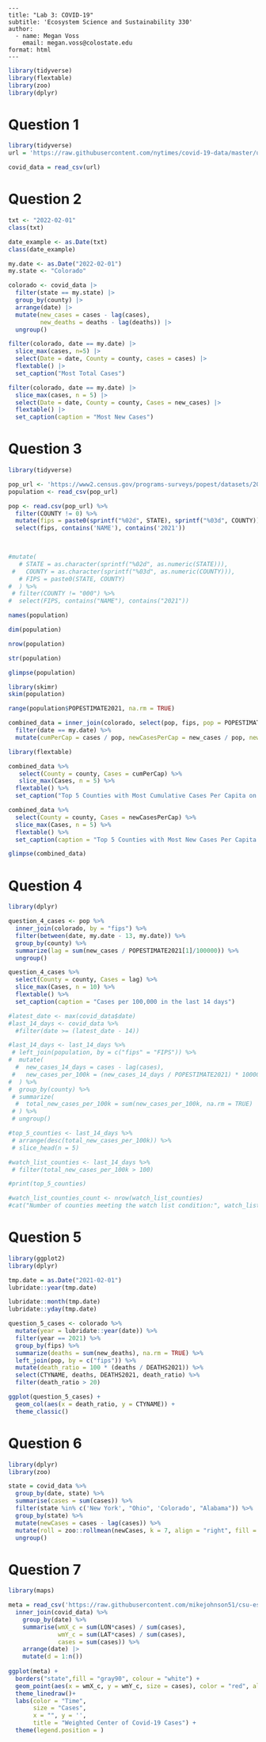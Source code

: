 ```         
---
title: "Lab 3: COVID-19"
subtitle: 'Ecosystem Science and Sustainability 330'
author: 
  - name: Megan Voss
    email: megan.voss@colostate.edu
format: html
---
```

```r
library(tidyverse)
library(flextable)
library(zoo)
library(dplyr)
```

# Question 1

```r
library(tidyverse)
url = 'https://raw.githubusercontent.com/nytimes/covid-19-data/master/us-counties.csv'

covid_data = read_csv(url)

```

# Question 2

```r

txt <- "2022-02-01"
class(txt)

date_example <- as.Date(txt)
class(date_example)


```

```r
my.date <- as.Date("2022-02-01")
my.state <- "Colorado"

```

```r
colorado <- covid_data |>
  filter(state == my.state) |>
  group_by(county) |>
  arrange(date) |>
  mutate(new_cases = cases - lag(cases),
         new_deaths = deaths - lag(deaths)) |>
  ungroup()

```

```r
filter(colorado, date == my.date) |>
  slice_max(cases, n=5) |>
  select(Date = date, County = county, cases = cases) |>
  flextable() |>
  set_caption("Most Total Cases")

filter(colorado, date == my.date) |>
  slice_max(cases, n = 5) |>
  select(Date = date, County = county, Cases = new_cases) |>
  flextable() |>
  set_caption(caption = "Most New Cases")

```

# Question 3

```r
library(tidyverse)

pop_url <- 'https://www2.census.gov/programs-surveys/popest/datasets/2020-2023/counties/totals/co-est2023-alldata.csv'
population <- read_csv(pop_url)

```

```r
pop <- read.csv(pop_url) %>%
  filter(COUNTY != 0) %>%
  mutate(fips = paste0(sprintf("%02d", STATE), sprintf("%03d", COUNTY))) %>%
  select(fips, contains('NAME'), contains('2021'))

  
```

```r
#mutate(
   # STATE = as.character(sprintf("%02d", as.numeric(STATE))),  
 #   COUNTY = as.character(sprintf("%03d", as.numeric(COUNTY))), 
   # FIPS = paste0(STATE, COUNTY)  
#  ) %>%
 # filter(COUNTY != "000") %>%  
#  select(FIPS, contains("NAME"), contains("2021"))  


```


```r
names(population)

dim(population)

nrow(population)

str(population)

glimpse(population)

library(skimr)
skim(population)

```

```r
range(population$POPESTIMATE2021, na.rm = TRUE)

```


```r
combined_data = inner_join(colorado, select(pop, fips, pop = POPESTIMATE2021), by = 'fips') %>%
  filter(date == my.date) %>%
  mutate(cumPerCap = cases / pop, newCasesPerCap = new_cases / pop, newDeathsPerCap = new_deaths / pop )

```


```r
library(flextable)

combined_data %>%
   select(County = county, Cases = cumPerCap) %>%
   slice_max(Cases, n = 5) %>%
  flextable() %>%
  set_caption("Top 5 Counties with Most Cumulative Cases Per Capita on 2021-01-01")

combined_data %>%
  select(County = county, Cases = newCasesPerCap) %>%
  slice_max(Cases, n = 5) %>%
  flextable() %>%
  set_caption(caption = "Top 5 Counties with Most New Cases Per Capita on 2021-01-01")

```



```r
glimpse(combined_data)
```

# Question 4

```r
library(dplyr)

question_4_cases <- pop %>%
  inner_join(colorado, by = "fips") %>%
  filter(between(date, my.date - 13, my.date)) %>%
  group_by(county) %>%
  summarize(lag = sum(new_cases / POPESTIMATE2021[1]/100000)) %>%
  ungroup()

question_4_cases %>%
  select(County = county, Cases = lag) %>%
  slice_max(Cases, n = 10) %>%
  flextable() %>%
  set_caption(caption = "Cases per 100,000 in the last 14 days")
```

```r
#latest_date <- max(covid_data$date)  
#last_14_days <- covid_data %>%
  #filter(date >= (latest_date - 14))  

#last_14_days <- last_14_days %>%
 # left_join(population, by = c("fips" = "FIPS")) %>%
#  mutate(
  #  new_cases_14_days = cases - lag(cases),  
 #   new_cases_per_100k = (new_cases_14_days / POPESTIMATE2021) * 100000  
#  ) %>%
#  group_by(county) %>%
 # summarize(
  #  total_new_cases_per_100k = sum(new_cases_per_100k, na.rm = TRUE)  
 # ) %>%
 # ungroup()

#top_5_counties <- last_14_days %>%
 # arrange(desc(total_new_cases_per_100k)) %>%
 # slice_head(n = 5)

#watch_list_counties <- last_14_days %>%
 # filter(total_new_cases_per_100k > 100)  

#print(top_5_counties)

#watch_list_counties_count <- nrow(watch_list_counties)
#cat("Number of counties meeting the watch list condition:", watch_list_counties_count, "\n")

```

# Question 5

```r
library(ggplot2)
library(dplyr)

tmp.date = as.Date("2021-02-01")
lubridate::year(tmp.date)

lubridate::month(tmp.date)
lubridate::yday(tmp.date)

question_5_cases <- colorado %>%
  mutate(year = lubridate::year(date)) %>%
  filter(year == 2021) %>%
  group_by(fips) %>%
  summarize(deaths = sum(new_deaths), na.rm = TRUE) %>%
  left_join(pop, by = c("fips")) %>%
  mutate(death_ratio = 100 * (deaths / DEATHS2021)) %>%
  select(CTYNAME, deaths, DEATHS2021, death_ratio) %>%
  filter(death_ratio > 20)

ggplot(question_5_cases) +
  geom_col(aes(x = death_ratio, y = CTYNAME)) +
  theme_classic()

```

# Question 6

```r
library(dplyr)
library(zoo)

state = covid_data %>%
  group_by(date, state) %>%
  summarise(cases = sum(cases)) %>%  
  filter(state %in% c('New York', "Ohio", 'Colorado', "Alabama")) %>%
  group_by(state) %>%
  mutate(newCases = cases - lag(cases)) %>%
  mutate(roll = zoo::rollmean(newCases, k = 7, align = "right", fill = NA)) %>%
  ungroup()  

```





# Question 7

```r
library(maps)

meta = read_csv('https://raw.githubusercontent.com/mikejohnson51/csu-ess-330/refs/heads/main/resources/county-centroids.csv') %>% 
  inner_join(covid_data) %>%
    group_by(date) %>%
    summarise(wmX_c = sum(LON*cases) / sum(cases),
              wmY_c = sum(LAT*cases) / sum(cases),
              cases = sum(cases)) %>%
    arrange(date) |>
    mutate(d = 1:n())
  
ggplot(meta) +
  borders("state",fill = "gray90", colour = "white") +
  geom_point(aes(x = wmX_c, y = wmY_c, size = cases), color = "red", alpha =.25) +
  theme_linedraw()+
  labs(color = "Time",
       size = "Cases",
       x = "", y = '',
       title = "Weighted Center of Covid-19 Cases") +
  theme(legend.position = )
  

```


